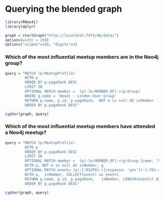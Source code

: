 Querying the blended graph
========================================================

```r
library(RNeo4j)
library(dplyr)
```

```r
graph = startGraph("http://localhost:7474/db/data/")
options(width = 200)
options("scipen"=100, "digits"=4)
```

### Which of the most influential meetup members are in the Neo4j group?

```r
query = "MATCH (p:MeetupProfile)
         WITH p 
         ORDER BY p.pageRank DESC
         LIMIT 20
         OPTIONAL MATCH member =  (p)-[m:MEMBER_OF]->(g:Group)
         WHERE g.name = 'Neo4j - London User Group'
         RETURN p.name, p.id, p.pageRank,  NOT m is null AS isMember
         ORDER BY p.pageRank DESC"

cypher(graph, query)
```

### Which of the most influential meetup members have attended a Neo4j meetup?

```r
query = "MATCH (p:MeetupProfile)
         WITH p 
         ORDER BY p.pageRank DESC
         LIMIT 20
         OPTIONAL MATCH member =  (p)-[m:MEMBER_OF]->(g:Group {name: 'Neo4j - London User Group'})
         WITH p, NOT m is null AS isMember, g
         OPTIONAL MATCH event= (p)-[:RSVPD]-({response: 'yes'})-[:TO]->()<-[:HOSTED_EVENT]-(g)
         WITH p,  isMember, COLLECT(event) as events
         RETURN p.name, p.id, p.pageRank,   isMember, LENGTH(events) AS events
         ORDER BY p.pageRank DESC"

cypher(graph, query)
```